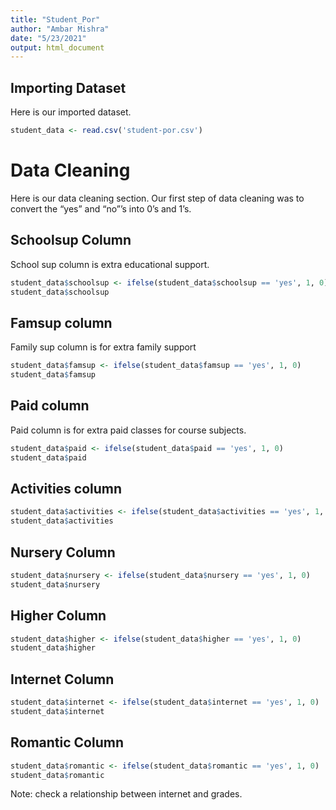```yaml
---
title: "Student_Por"
author: "Ambar Mishra"
date: "5/23/2021"
output: html_document
---
```


## Importing Dataset

Here is our imported dataset.

```r
student_data <- read.csv('student-por.csv')
```

# Data Cleaning

Here is our data cleaning section. Our first step of data cleaning was to convert the "yes" and "no"'s into 0's and 1's. 


## Schoolsup Column 

School sup column is extra educational support. 

```r
student_data$schoolsup <- ifelse(student_data$schoolsup == 'yes', 1, 0)
student_data$schoolsup
```

## Famsup column

Family sup column is for extra family support

```r
student_data$famsup <- ifelse(student_data$famsup == 'yes', 1, 0)
student_data$famsup
```


## Paid column

Paid column is for extra paid classes for course subjects. 

```r
student_data$paid <- ifelse(student_data$paid == 'yes', 1, 0)
student_data$paid
```


## Activities column

```r
student_data$activities <- ifelse(student_data$activities == 'yes', 1, 0)
student_data$activities
```

## Nursery Column

```r
student_data$nursery <- ifelse(student_data$nursery == 'yes', 1, 0)
student_data$nursery
```

## Higher Column

```r
student_data$higher <- ifelse(student_data$higher == 'yes', 1, 0)
student_data$higher
```

## Internet Column 

```r
student_data$internet <- ifelse(student_data$internet == 'yes', 1, 0)
student_data$internet
```

## Romantic Column

```r
student_data$romantic <- ifelse(student_data$romantic == 'yes', 1, 0)
student_data$romantic
```

Note: check a relationship between internet and grades. 

